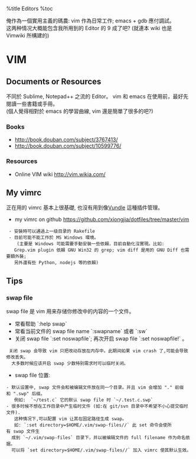 %title Editors
%toc

俺作為一個實用主義的碼農: vim 作為日常工作;  emacs  + gdb 應付調試。<br>
这两种情况大概能包含我所用到的 Editor 的 9 成了吧?
(就連本 wiki 也是 Vimwiki 所構建的)

= VIM =
== Documents or Resources ==
不同於 Sublime, Notepad++ 之流的 Editor。
vim 和 emacs 在使用前，最好先閱讀一些書籍或手冊。<br>
(個人覺得相對於 emacs 的學習曲線, vim 還是簡單了很多的吧?)

=== Books ===
* <Learning the vi and Vim Editors> http://book.douban.com/subject/3767413/
* <Practical Vim> http://book.douban.com/subject/10599776/

=== Resources ===
* Online VIM wiki http://vim.wikia.com/

== My vimrc ==
正在用的 vimrc 基本上很基礎, 也沒有用到像[[https://github.com/gmarik/Vundle.vim|Vundle]] 這種插件管理。
* my vimrc on github https://github.com/xiongjia/dotfiles/tree/master/vim 
  - 安裝時可以通過上一级目录的 Rakefile 
  - 目前可能不能工作於 MS Windows 環境。<br>
    (主要是 Windows 可能需要手動安裝一些依賴，目前自動化沒實現。比如: 
    Grep.vim plugin 依賴 GNU Win32 的 grep; vim diff 是用的 GNU Diff 也需要額外裝;
    另外還有些 Python, nodejs 等的依賴)

== Tips ==
=== swap file ===
swap file 是 vim 用来存储你修改中的内容的一个文件。
* 常看帮助 `:help swap`  
* 常看当前文件的 swap file name `:swapname` 或者 `:sw`
* 关闭 swap file `:set noswapfile`; 再次开启 swap file `:set noswapfile!` 。 <br>
  关闭 swap 会导致 vim 只把改动存放在内存中。此期间如果 vim crash 了,可能会导致修改丢失。<br>
  大多数时候应该开启 swap 少数特别需求时可以临时关闭。
* swap file 位置:
 - 默认设置中, swap 文件会和被编辑文件放在同一个目录。并且 vim 会增加 "." 前缀和 ".swp" 后缀。<br>
   例如:  `~/test.c` 它的默认 swap file 时 `~/.test.c.swp`
 - 很多时候不想在工作目录中产生临时文件 (如:在 git/svn 目录中不希望不小心提交临时文件).<br>
   这种情况下,可以配置 vim 让其在固定路径生成 swap。<br>
   如: `:set directory=$HOME/.vim/swap-files//` 此 set 命令会使所有 swap 文件生
   成到 `~/.vim/swap-files` 目录下，并以被编辑文件的 full filename 作为命名依据。
   可以将 `set directory=$HOME/.vim/swap-files//` 加入 vimrc 使其默认生效。

